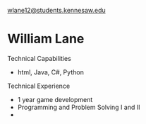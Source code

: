 wlane12@students.kennesaw.edu

# William Lane

Technical Capabilities

- html, Java, C#, Python

Technical Experience

- 1 year game development
- Programming and Problem Solving I and II
- 